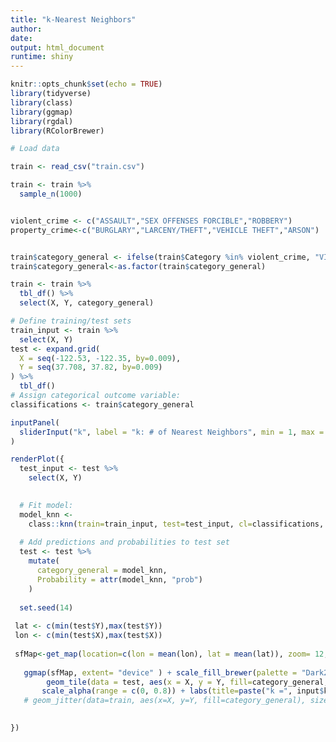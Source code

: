 ```yaml
---
title: "k-Nearest Neighbors"
author: 
date: 
output: html_document
runtime: shiny
---
```


```r
knitr::opts_chunk$set(echo = TRUE)
library(tidyverse)
library(class)
library(ggmap)
library(rgdal)
library(RColorBrewer)
```





```r
# Load data

train <- read_csv("train.csv")

train <- train %>% 
  sample_n(1000)


violent_crime <- c("ASSAULT","SEX OFFENSES FORCIBLE","ROBBERY")
property_crime<-c("BURGLARY","LARCENY/THEFT","VEHICLE THEFT","ARSON")


train$category_general <- ifelse(train$Category %in% violent_crime, "VIOLENT", ifelse(train$Category %in% property_crime, "PROPERTY", "OTHER"))
train$category_general<-as.factor(train$category_general)

train <- train %>%
  tbl_df() %>% 
  select(X, Y, category_general)


```




```r
# Define training/test sets
train_input <- train %>%
  select(X, Y)
test <- expand.grid(
  X = seq(-122.53, -122.35, by=0.009),
  Y = seq(37.708, 37.82, by=0.009)
) %>% 
  tbl_df()
# Assign categorical outcome variable:
classifications <- train$category_general
```






```r
inputPanel(
  sliderInput("k", label = "k: # of Nearest Neighbors", min = 1, max = nrow(train), value = 3, step = 1)
)

renderPlot({
  test_input <- test %>% 
    select(X, Y)
  

  # Fit model:
  model_knn <- 
    class::knn(train=train_input, test=test_input, cl=classifications, k = input$k, prob=TRUE)
  
  # Add predictions and probabilities to test set
  test <- test %>% 
    mutate(
      category_general = model_knn,
      Probability = attr(model_knn, "prob")
    )
  
  set.seed(14)
  
 lat <- c(min(test$Y),max(test$Y))                
 lon <- c(min(test$X),max(test$X)) 
  
 sfMap<-get_map(location=c(lon = mean(lon), lat = mean(lat)), zoom= 12, source="google")
 
   ggmap(sfMap, extent= "device" ) + scale_fill_brewer(palette = "Dark2") +
        geom_tile(data = test, aes(x = X, y = Y, fill=category_general, alpha = Probability)) + 
       scale_alpha(range = c(0, 0.8)) + labs(title=paste("k =", input$k, "Nearest Neighbors")) #+ 
   # geom_jitter(data=train, aes(x=X, y=Y, fill=category_general), size=3, shape=21, stroke=0.5)
  

})
```

